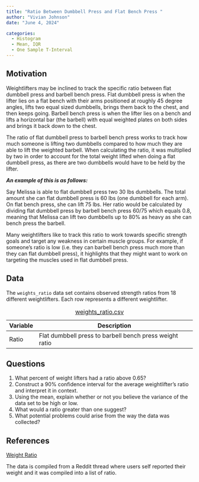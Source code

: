 ```yaml
---
title: "Ratio Between Dumbbell Press and Flat Bench Press "
author: "Vivian Johnson" 
date: "June 4, 2024" 

categories:
  - Histogram 
  - Mean, IQR 
  - One Sample T-Interval 
---
```


## Motivation

Weightlifters may be inclined to track the specific ratio between flat dumbbell press and barbell bench press. Flat dumbbell press is when the lifter lies on a flat bench with their arms positioned at roughly 45 degree angles, lifts two equal sized dumbbells, brings them back to the chest, and then keeps going. Barbell bench press is when the lifter lies on a bench and lifts a horizontal bar (the barbell) with equal weighted plates on both sides and brings it back down to the chest.

The ratio of flat dumbbell press to barbell bench press works to track how much someone is lifting two dumbbells compared to how much they are able to lift the weighted barbell. When calculating the ratio, it was multiplied by two in order to account for the total weight lifted when doing a flat dumbbell press, as there are two dumbbells would have to be held by the lifter.

***An example of this is as follows:***

Say Melissa is able to flat dumbbell press two $30$ lbs dumbbells. The total amount she can flat dumbbell press is $60$ lbs (one dumbbell for each arm). On flat bench press, she can lift $75$ lbs. Her ratio would be calculated by dividing flat dumbbell press by barbell bench press $60/75$ which equals $0.8$, meaning that Melissa can lift two dumbbells up to $80$% as heavy as she can bench press the barbell.

Many weightlifters like to track this ratio to work towards specific strength goals and target any weakness in certain muscle groups. For example, if someone's ratio is low (i.e. they can barbell bench press much more than they can flat dumbbell press), it highlights that they might want to work on targeting the muscles used in flat dumbbell press.

## Data

The `weights_ratio` data set contains observed strength ratios from 18 different weightlifters. Each row represents a different weightlifter.

| Variable | Description                                             |
|----------|---------------------------------------------------------|
| Ratio    | Flat dumbbell press to barbell bench press weight ratio |

: [weights_ratio.csv](../vgjohn/weights_ratio.csv)

## Questions

1.  What percent of weight lifters had a ratio above 0.65?
2.  Construct a 90% confidence interval for the average weightlifter's ratio and interpret it in context.
3.  Using the mean, explain whether or not you believe the variance of the data set to be high or low.
4.  What would a ratio greater than one suggest?
5.  What potential problems could arise from the way the data was collected?

## References

[Weight Ratio](https://www.reddit.com/r/Fitness/comments/35q4i3/how_much_do_you_dumbbell_flat_bench_compared_to/)

The data is compiled from a Reddit thread where users self reported their weight and it was compiled into a list of ratio.
